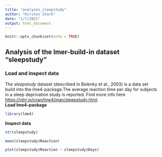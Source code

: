```yaml
---
title: "analyses_sleepstudy"
author: "Kirsten Stark"
date: "1/7/2021"
output: html_document
---
```


```r
knitr::opts_chunk$set(echo = TRUE)
```

## Analysis of the lmer-build-in dataset "sleepstudy"

### Load and inspect data

The *sleepstudy* dataset (described in Belenky et al., 2003) is a data set build into the lme4-package.The average reaction time per day for subjects in a sleep deprivation study is reported. Find more info here <https://rdrr.io/cran/lme4/man/sleepstudy.html>.  
**Load lme4-package**

```r
library(lme4)
```

**Inspect data**
```r
str(sleepstudy)
```

```r
mean(sleepstudy$Reaction)
```

```r
plot(sleepstudy$Reaction ~ sleepstudy$Days)
```



